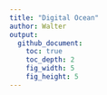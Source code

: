 ```yaml
---
title: "Digital Ocean"
author: Walter
output:
  github_document:
    toc: true
    toc_depth: 2
    fig_width: 5
    fig_height: 5
---
```

